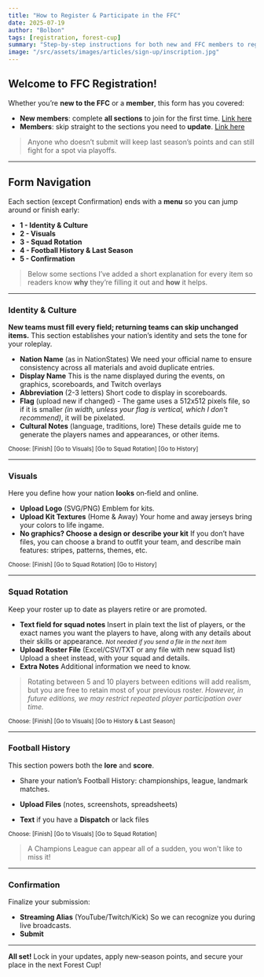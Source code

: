 ```yaml
---
title: "How to Register & Participate in the FFC"
date: 2025-07-19
author: "Bolbon"
tags: [registration, forest-cup]
summary: "Step-by-step instructions for both new and FFC members to register, update their team details, and secure their spot for next Forest Cup."
image: "/src/assets/images/articles/sign-up/inscription.jpg"
---
```



## Welcome to FFC Registration! 

Whether you’re **new to the FFC** or a **member**, this form has you covered:

- **New members**: complete **all sections** to join for the first time. <a href={NEW_MEMBERS_FORM_LINK} target="_blank">Link here</a> 
- **Members**: skip straight to the sections you need to **update**. <a href={FFC_MEMBERS_FORM_LINK} target="_blank">Link here</a> 

> Anyone who doesn’t submit will keep last season’s points and can still fight for a spot via playoffs.

---

## Form Navigation

Each section (except Confirmation) ends with a **menu** so you can jump around or finish early:

- **1 - Identity & Culture**  
- **2 - Visuals**  
- **3 - Squad Rotation**  
- **4 - Football History & Last Season**  
- **5 - Confirmation**

>Below some sections I’ve added a short explanation for every item so readers know **why** they’re filling it out and **how** it helps.

---

### Identity & Culture

**New teams must fill every field; returning teams can skip unchanged items.** This section establishes your nation’s identity and sets the tone for your roleplay.

* **Nation Name** (as in NationStates)
  We need your official name to ensure consistency across all materials and avoid duplicate entries.
* **Display Name**
  This is the name displayed during the events, on graphics, scoreboards, and Twitch overlays
* **Abbreviation** (2-3 letters)
  Short code to display in scoreboards.
* **Flag** (upload new if changed) - The game uses a 512x512 pixels file, so if it is smaller _(in width, unless your flag is vertical, which I don't recommend)_, it will be pixelated.
* **Cultural Notes** (language, traditions, lore)
  These details guide me to generate the players names and appearances, or other items.

<small class="text-gray-500">Choose: \[Finish] \[Go to Visuals] \[Go to Squad Rotation] \[Go to History]</small>

---

### Visuals

Here you define how your nation **looks** on‑field and online.

* **Upload Logo** (SVG/PNG)
    Emblem for kits.
* **Upload Kit Textures** (Home & Away)
    Your home and away jerseys bring your colors to life ingame.
* **No graphics? Choose a design or describe your kit**
    If you don’t have files, you can choose a brand to outfit your team, and describe main features: stripes, patterns, themes, etc.

<small class="text-gray-500">Choose: \[Finish] \[Go to Squad Rotation] \[Go to History]</small>

---

### Squad Rotation

Keep your roster up to date as players retire or are promoted.

* **Text field for squad notes**
    Insert in plain text the list of players, or the exact names you want the players to have, along with any details about their skills or appearance.
    <small class="text-gray-500">_Not needed if you send a file in the next item_</small>
* **Upload Roster File** (Excel/CSV/TXT or any file with new squad list)
    Upload a sheet instead, with your squad and details.
* **Extra Notes**
    Additional information we need to know.

> Rotating between 5 and 10 players between editions will add realism, but you are free to retain most of your previous roster. _However, in future editions, we may restrict repeated player participation over time._

<small class="text-gray-500">Choose: \[Finish] \[Go to Visuals] \[Go to History & Last Season]</small>

---

### Football History

This section powers both the **lore** and **score**.

* Share your nation’s Football History: championships, league, landmark matches.

* **Upload Files** (notes, screenshots, spreadsheets)
  
* **Text** if you have a **Dispatch** or lack files

<small class="text-gray-500">Choose: \[Finish] \[Go to Visuals] \[Go to Squad Rotation]</small>

> A Champions League can appear all of a sudden, you won't like to miss it!

---

### Confirmation

Finalize your submission:

* **Streaming Alias** (YouTube/Twitch/Kick)
    So we can recognize you during live broadcasts.
* **Submit**

---

**All set!**
Lock in your updates, apply new‑season points, and secure your place in the next Forest Cup!
